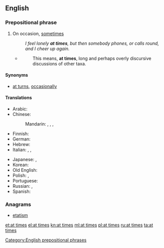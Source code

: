 ==English==

===Prepositional phrase===
{{head|en|prepositional phrase|head=[[at]] [[times]]}}

# On occasion, [[sometimes]]
#: ''I feel lonely '''at times''', but then somebody phones, or calls round, and I cheer up again.''
#* {{RQ:Schuster Hepaticae V|viii}}
#*: This means, '''at times''', long and perhaps overly discursive discussions of other taxa.

====Synonyms====
* [[at turns]], [[occasionally]]

====Translations====
{{trans-top|on occasion, sometimes}}
* Arabic: {{t-|ar|أحيانا|alt=أحيانًا|tr='aHyánan}}
* Chinese:
*: Mandarin: {{t|cmn|有時|sc=Hani}}, {{t|cmn|有时|tr=yǒushí|sc=Hani}}, {{t-|cmn|有時候|sc=Hani}}, {{t-|cmn|有时候|tr=yǒushíhou|sc=Hani}}
* Finnish: {{t+|fi|ajoittain}}
* German: {{t+|de|zeitweise}}
* Hebrew: {{t+|he|לפעמים|tr=lif'`amím}}
* Italian: {{t-|it|a volte}}, {{t+|it|talvolta}}, {{t-|it|di quando in quando}}
{{trans-mid}}
* Japanese: {{t+|ja|時時}}, {{t-|ja|時々|tr=ときどき, tokidoki}}
* Korean: {{t+|ko|자주|tr=jaju|sc=Hang}}
* Old English: {{t-|ang|hwilum}}
* Polish: {{t+|pl|niekiedy}}, {{t+|pl|czasami}}
* Portuguese: {{t-|pt|as vezes}}
* Russian: {{t+|ru|иногда|tr=inogdá}}, {{t+|ru|временами|tr=vremenámi}}
* Spanish: {{t+|es|a veces}}
{{trans-bottom}}

===Anagrams===
* [[etatism#English|etatism]]

[[Category:English prepositional phrases]]

[[et:at times]]
[[el:at times]]
[[kn:at times]]
[[ml:at times]]
[[pl:at times]]
[[ru:at times]]
[[ta:at times]]